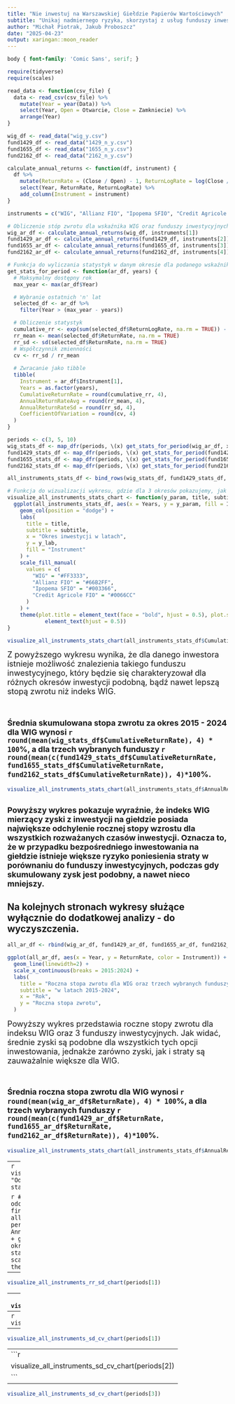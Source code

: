 ```yaml
---
title: "Nie inwestuj na Warszawskiej Giełdzie Papierów Wartościowych"
subtitle: "Unikaj nadmiernego ryzyka, skorzystaj z usług funduszy inwestycyjnych!"
author: "Michał Piotrak, Jakub Proboszcz"
date: "2025-04-23"
output: xaringan::moon_reader
---
```


```css
body { font-family: 'Comic Sans', serif; }
```

```r
require(tidyverse)
require(scales)
```

```r
read_data <- function(csv_file) {
  data <- read_csv(csv_file) %>% 
    mutate(Year = year(Data)) %>% 
    select(Year, Open = Otwarcie, Close = Zamkniecie) %>%
    arrange(Year)
}

wig_df <- read_data("wig_y.csv")
fund1429_df <- read_data("1429_n_y.csv")
fund1655_df <- read_data("1655_n_y.csv")
fund2162_df <- read_data("2162_n_y.csv")

calculate_annual_returns <- function(df, instrument) {
  df %>%
    mutate(ReturnRate = (Close / Open) - 1, ReturnLogRate = log(Close / Open)) %>%
    select(Year, ReturnRate, ReturnLogRate) %>%
    add_column(Instrument = instrument)
}

instruments = c("WIG", "Allianz FIO", "Ipopema SFIO", "Credit Agricole FIO")

# Obliczenie stóp zwrotu dla wskaźnika WIG oraz funduszy inwestycyjnych
wig_ar_df <- calculate_annual_returns(wig_df, instruments[1])
fund1429_ar_df <- calculate_annual_returns(fund1429_df, instruments[2])
fund1655_ar_df <- calculate_annual_returns(fund1655_df, instruments[3])
fund2162_ar_df <- calculate_annual_returns(fund2162_df, instruments[4])

# Funkcja do wyliczania statystyk w danym okresie dla podanego wskaźnika bądź funduszu
get_stats_for_period <- function(ar_df, years) {
  # Maksymalny dostępny rok
  max_year <- max(ar_df$Year)

  # Wybranie ostatnich 'n' lat
  selected_df <- ar_df %>%
    filter(Year > (max_year - years))

  # Obliczenie statystyk
  cumulative_rr <- exp(sum(selected_df$ReturnLogRate, na.rm = TRUE)) - 1
  rr_mean <- mean(selected_df$ReturnRate, na.rm = TRUE)
  rr_sd <- sd(selected_df$ReturnRate, na.rm = TRUE)
  # Współczynnik zmienności
  cv <- rr_sd / rr_mean
  
  # Zwracanie jako tibble
  tibble(
    Instrument = ar_df$Instrument[1],
    Years = as.factor(years),
    CumulativeReturnRate = round(cumulative_rr, 4),
    AnnualReturnRateAvg = round(rr_mean, 4),
    AnnualReturnRateSd = round(rr_sd, 4),
    CoefficientOfVariation = round(cv, 4)
  )
}

periods <- c(3, 5, 10)
wig_stats_df <- map_dfr(periods, \(x) get_stats_for_period(wig_ar_df, x))
fund1429_stats_df <- map_dfr(periods, \(x) get_stats_for_period(fund1429_ar_df, x))
fund1655_stats_df <- map_dfr(periods, \(x) get_stats_for_period(fund1655_ar_df, x))
fund2162_stats_df <- map_dfr(periods, \(x) get_stats_for_period(fund2162_ar_df, x))

all_instruments_stats_df <- bind_rows(wig_stats_df, fund1429_stats_df, fund1655_stats_df, fund2162_stats_df)

# Funkcja do wizualizacji wykresu, gdzie dla 3 okresów pokazujemy, jak się zmieniały dane statystyki dla dostarczonych instrumentów finansowych
visualize_all_instruments_stats_chart <- function(y_param, title, subtitle, y_lab) {
  ggplot(all_instruments_stats_df, aes(x = Years, y = y_param, fill = Instrument)) +
    geom_col(position = "dodge") +
    labs(
      title = title,
      subtitle = subtitle,
      x = "Okres inwestycji w latach",
      y = y_lab,
      fill = "Instrument"
    ) +
    scale_fill_manual(
      values = c(
        "WIG" = "#FF3333",
        "Allianz FIO" = "#66B2FF",
        "Ipopema SFIO" = "#003366",
        "Credit Agricole FIO" = "#0066CC"
      )
    ) + 
    theme(plot.title = element_text(face = "bold", hjust = 0.5), plot.subtitle =
            element_text(hjust = 0.5))
}
```

```r
visualize_all_instruments_stats_chart(all_instruments_stats_df$CumulativeReturnRate, "Skumulowana stopa zwrotu dla różnych okresów inwestycji", "kończących się w roku 2024", "Skumulowana stopa zwrotu")
```
<font size="4">Z powyższego wykresu wynika, że dla danego inwestora istnieje możliwość znalezienia takiego funduszu inwestycyjnego, który będzie się charakteryzował dla różnych okresów inwestycji podobną, bądź nawet lepszą stopą zwrotu niż indeks WIG.<br><br>

Średnia skumulowana stopa zwrotu za okres 2015 - 2024 dla WIG wynosi <b>`r round(mean(wig_stats_df$CumulativeReturnRate), 4) * 100`%</b>, a dla trzech wybranych funduszy <b>`r round(mean(c(fund1429_stats_df$CumulativeReturnRate, fund1655_stats_df$CumulativeReturnRate, fund2162_stats_df$CumulativeReturnRate)), 4)*100`%.</b></font>
---
```r
visualize_all_instruments_stats_chart(all_instruments_stats_df$AnnualReturnRateSd, "Odchylenie standardowe rocznej stopy zwrotu dla różnych okresów inwestycji", "kończących się w roku 2024", "Odchylenie standardowe rocznej stopy wzrostu")
```

<font size="4">Powyższy wykres pokazuje wyraźnie, że indeks WIG mierzący zyski z inwestycji na giełdzie posiada największe odchylenie rocznej stopy wzrostu dla wszystkich rozważanych czasów inwestycji. Oznacza to, że w przypadku bezpośredniego inwestowania na giełdzie istnieje większe ryzyko poniesienia straty w porównaniu do funduszy inwestycyjnych, podczas gdy skumulowany zysk jest podobny, a nawet nieco mniejszy.</font>
---
Na kolejnych stronach wykresy służące wyłącznie do dodatkowej analizy - do wyczyszczenia.
---
```r

all_ar_df <- rbind(wig_ar_df, fund1429_ar_df, fund1655_ar_df, fund2162_ar_df)

ggplot(all_ar_df, aes(x = Year, y = ReturnRate, color = Instrument)) +
  geom_line(linewidth=2) + 
  scale_x_continuous(breaks = 2015:2024) + 
  labs(
    title = "Roczna stopa zwrotu dla WIG oraz trzech wybranych funduszy inwestycyjnych",
    subtitle = "w latach 2015-2024",
    x = "Rok",
    y = "Roczna stopa zwrotu",
  )
```

<font size="4">Powyższy wykres przedstawia roczne stopy zwrotu dla indeksu WIG oraz 3 funduszy inwestycyjnych. Jak widać, średnie zyski są podobne dla wszystkich tych opcji inwestowania, jednakże zarówno zyski, jak i straty są zauważalnie większe dla WIG.<br><br>

Średnia roczna stopa zwrotu dla WIG wynosi `r round(mean(wig_ar_df$ReturnRate), 4) * 100`%, a dla trzech wybranych funduszy `r round(mean(c(fund1429_ar_df$ReturnRate, fund1655_ar_df$ReturnRate, fund2162_ar_df$ReturnRate)), 4)*100`%.</font>
---
```r
visualize_all_instruments_stats_chart(all_instruments_stats_df$AnnualReturnRateAvg, "Średnia roczna stopa zwrotu za dany okres", "", "Średnia roczna stopa zwrotu")
```
---
```r
visualize_all_instruments_stats_chart(all_instruments_stats_df$AnnualReturnRateSd, "Odchylenie standardowe rocznej stopy zwrotu za dany okres", "", "Odchylenie standardowe")
```

```r
# Funkcja do wizualizacji wykresu, gdzie pokazujemy zależność stopa zwrotu - odchylenie standardowe w konkretnym okresie dla dostarczonych instrumentów finansowych
visualize_all_instruments_rr_sd_chart <- function(period) {
  all_instruments_period_stats_df <- all_instruments_stats_df %>%
    filter(Years == period)
    ggplot(all_instruments_period_stats_df, aes(x = CumulativeReturnRate, y = AnnualReturnRateSd, label = Instrument)) + 
    geom_point(size = 3, color = "#2E75B6") +
    geom_text(vjust = -0.8, size = 4) +
    labs(
      title = paste("Zysk vs ryzyko – okres", period, "lat"),
      x = "Skumulowana stopa zwrotu",
      y = "Odchylenie standardowe"
      ) +
    scale_x_continuous(expand = expansion(mult = c(0.1, 0.1))) +
    scale_y_continuous(expand = expansion(mult = c(0.1, 0.1))) +
    theme_light() +
    theme(plot.title = element_text(face = "bold", hjust = 0.5))
}
```
---

```r
visualize_all_instruments_rr_sd_chart(periods[1])
```
---
```r
visualize_all_instruments_rr_sd_chart(periods[2])
```
---
```r
visualize_all_instruments_rr_sd_chart(periods[3])
```
```r
# Funkcja do wizualizacji wykresu, gdzie pokazujemy zależność odchylenie standardowe - współczynnik zmienności w konkretnym okresie dla dostarczonych instrumentów finansowych
visualize_all_instruments_sd_cv_chart <- function(period) {
  all_instruments_period_stats_df <- all_instruments_stats_df %>%
    filter(Years == period)
    ggplot(all_instruments_period_stats_df, aes(x = AnnualReturnRateSd, y = CoefficientOfVariation, label = Instrument)) + 
    geom_point(size = 3, color = "#2E75B6") +
    geom_text(vjust = -0.8, size = 4) +
    labs(
      title = paste("Współczynnik zmienności – okres", period, "lat"),
      x = "Odchylenie standardowe",
      y = "Współczynnik zmienności"
      ) +
    scale_x_continuous(expand = expansion(mult = c(0.1, 0.1))) +
    scale_y_continuous(expand = expansion(mult = c(0.1, 0.1))) +
    theme_light() +
    theme(plot.title = element_text(face = "bold", hjust = 0.5))
}
```
---
```r
visualize_all_instruments_sd_cv_chart(periods[1])
```
---
```r
visualize_all_instruments_sd_cv_chart(periods[2])
```
---
```r
visualize_all_instruments_sd_cv_chart(periods[3])
```